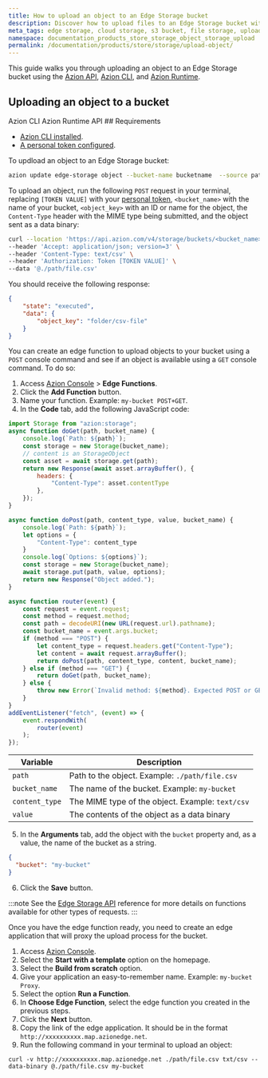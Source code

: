 ```yaml
---
title: How to upload an object to an Edge Storage bucket
description: Discover how to upload files to an Edge Storage bucket with our comprehensive guide.
meta_tags: edge storage, cloud storage, s3 bucket, file storage, upload files, Azion Edge Storage, object storage
namespace: documentation_products_store_storage_object_storage_upload
permalink: /documentation/products/store/storage/upload-object/
---
```


This guide walks you through uploading an object to an Edge Storage bucket using the [Azion API](), [Azion CLI](), and [Azion Runtime]().


## Uploading an object to a bucket

<Tabs client:visible>
    <Fragment slot="tab.cli">Azion CLI</Fragment>
    <Fragment slot="tab.runtime">Azion Runtime</Fragment>
    <Fragment slot="tab.api">API</Fragment>

<Fragment slot="panel.cli">
## Requirements 

- [Azion CLI installed](/en/documentation/products/azion-cli/overview/#installing-azion-cli). 
- [A personal token configured](/en/documentation/devtools/cli/globals/#token).

To updload an object to an Edge Storage bucket: 

```bash 
azion update edge-storage object --bucket-name bucketname  --source pathtoyourfile --object-key objectname
```

</Fragment>

<Fragment slot="panel.api">

To upload an object, run the following `POST` request in your terminal, replacing `[TOKEN VALUE]` with your [personal token](/en/documentation/products/guides/personal-tokens/), `<bucket_name>` with the name of your bucket, `<object_key>` with an ID or name for the object, the `Content-Type` header with the MIME type being submitted, and the object sent as a data binary:

```bash
curl --location 'https://api.azion.com/v4/storage/buckets/<bucket_name>/objects/<object_key>' \
--header 'Accept: application/json; version=3' \
--header 'Content-Type: text/csv' \
--header 'Authorization: Token [TOKEN VALUE]' \
--data '@./path/file.csv'
```

You should receive the following response:

```json
{
    "state": "executed",
    "data": {
        "object_key": "folder/csv-file"
    }
}
```

</Fragment>

<Fragment slot="panel.runtime">

You can create an edge function to upload objects to your bucket using a `POST` console command and see if an object is available using a `GET` console command. To do so:

1. Access [Azion Console](/en/documentation/products/guides/how-to-access-rtm/) > **Edge Functions**.
2. Click the **Add Function** button.
3. Name your function. Example: `my-bucket POST+GET`.
4. In the **Code** tab, add the following JavaScript code:

```js
import Storage from "azion:storage";
async function doGet(path, bucket_name) {
    console.log(`Path: ${path}`);
    const storage = new Storage(bucket_name);
    // content is an StorageObject
    const asset = await storage.get(path);
    return new Response(await asset.arrayBuffer(), {
        headers: {
            "Content-Type": asset.contentType
        },
    });
}

async function doPost(path, content_type, value, bucket_name) {
    console.log(`Path: ${path}`);
    let options = {
        "Content-Type": content_type
    }
    console.log(`Options: ${options}`);
    const storage = new Storage(bucket_name);
    await storage.put(path, value, options);
    return new Response("Object added.");
}

async function router(event) {
    const request = event.request;
    const method = request.method;
    const path = decodeURI(new URL(request.url).pathname);
    const bucket_name = event.args.bucket;
    if (method === "POST") {
        let content_type = request.headers.get("Content-Type");
        let content = await request.arrayBuffer();
        return doPost(path, content_type, content, bucket_name);
    } else if (method === "GET") {
        return doGet(path, bucket_name);
    } else {
        throw new Error(`Invalid method: ${method}. Expected POST or GET.`);
    }
}
addEventListener("fetch", (event) => {
    event.respondWith(
        router(event)
    );
});
```

| Variable | Description |
| --- | --- |
| `path` | Path to the object. Example: `./path/file.csv` |
| `bucket_name` | The name of the bucket. Example: `my-bucket` |
| `content_type` | The MIME type of the object. Example: `text/csv` |
| `value` | The contents of the object as a data binary |

5. In the **Arguments** tab, add the object with the `bucket` property and, as a value, the name of the bucket as a string.

```json
{
  "bucket": "my-bucket"
}
```

6. Click the **Save** button.

:::note
See the [Edge Storage API](/en/documentation/runtime/api-reference/storage/) reference for more details on functions available for other types of requests.
:::

Once you have the edge function ready, you need to create an edge application that will proxy the upload process for the bucket.

1. Access [Azion Console](https://console.azion.com).
2. Select the **Start with a template** option on the homepage.
3. Select the **Build from scratch** option.
4. Give your application an easy-to-remember name. Example: `my-bucket Proxy`.
5. Select the option **Run a Function**.
6. In **Choose Edge Function**, select the edge function you created in the previous steps.
7. Click the **Next** button.
8. Copy the link of the edge application. It should be in the format `http://xxxxxxxxxx.map.azionedge.net`.
9. Run the following command in your terminal to upload an object:

```
curl -v http://xxxxxxxxxx.map.azionedge.net ./path/file.csv txt/csv --data-binary @./path/file.csv my-bucket
```


</Fragment>
</Tabs>
